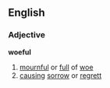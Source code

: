 ==English==

===Adjective===
'''woeful'''
#[[mournful]] or [[full]] of [[woe]]
#[[causing]] [[sorrow]] or [[regrett]]